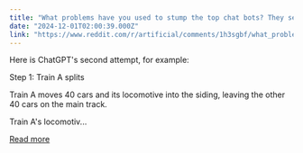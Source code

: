 ```yaml
---
title: "What problems have you used to stump the top chat bots? They seem unable to solve this train riddle."
date: "2024-12-01T02:00:39.000Z"
link: "https://www.reddit.com/r/artificial/comments/1h3sgbf/what_problems_have_you_used_to_stump_the_top_chat/"
---
```


Here is ChatGPT's second attempt, for example:
  
Step 1: Train A splits
  
Train A moves 40 cars and its locomotive into the siding, leaving the other 40 cars on the main track.
 
Train A's locomotiv...

[Read more](https://www.reddit.com/r/artificial/comments/1h3sgbf/what_problems_have_you_used_to_stump_the_top_chat/)
